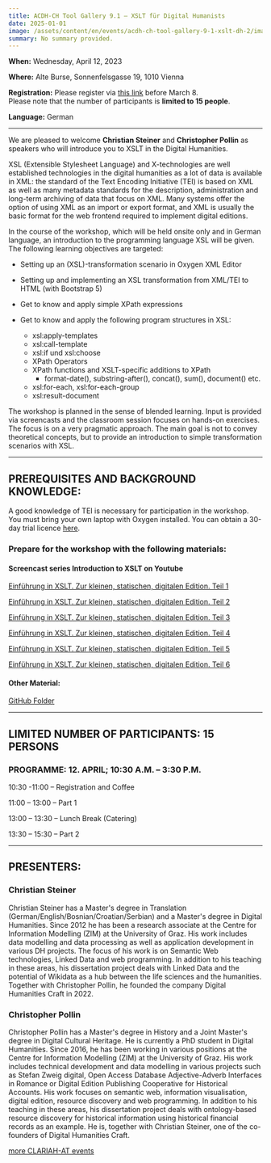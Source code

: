 ```yaml
---
title: ACDH-CH Tool Gallery 9.1 – XSLT für Digital Humanists
date: 2025-01-01
image: /assets/content/en/events/acdh-ch-tool-gallery-9-1-xslt-dh-2/image.png
summary: No summary provided.
---
```


**When:** Wednesday, April 12, 2023

**Where:** Alte Burse, Sonnenfelsgasse 19, 1010 Vienna

**Registration:** Please register via [this link](https://www.oeaw.ac.at/de/acdh/events/registration/acdh-ch-tool-gallery-91https://www.oeaw.ac.at/de/acdh/events/registration/acdh-ch-tool-gallery-91) before March 8.\
Please note that the number of participants is **limited to 15 people**.

**Language:** German

***

We are pleased to welcome **Christian Steiner** and **Christopher Pollin** as speakers who will introduce you to XSLT in the Digital Humanities.

XSL (Extensible Stylesheet Language) and X-technologies are well established technologies in the digital humanities as a lot of data is available in XML: the standard of the Text Encoding Initiative (TEI) is based on XML as well as many metadata standards for the description, administration and long-term archiving of data that focus on XML. Many systems offer the option of using XML as an import or export format, and XML is usually the basic format for the web frontend required to implement digital editions.

In the course of the workshop, which will be held onsite only and in German language, an introduction to the programming language XSL will be given. The following learning objectives are targeted:

* Setting up an (XSL)-transformation scenario in Oxygen XML Editor

* Setting up and implementing an XSL transformation from XML/TEI to HTML (with Bootstrap 5)

* Get to know and apply simple XPath expressions

* Get to know and apply the following program structures in XSL:

  * xsl:apply-templates
  * xsl:call-template
  * xsl:if und xsl:choose
  * XPath Operators
  * XPath functions and XSLT-specific additions to XPath
    * format-date(), substring-after(), concat(), sum(), document() etc.
  * xsl:for-each, xsl:for-each-group
  * xsl:result-document

The workshop is planned in the sense of blended learning. Input is provided via screencasts and the classroom session focuses on hands-on exercises. The focus is on a very pragmatic approach. The main goal is not to convey theoretical concepts, but to provide an introduction to simple transformation scenarios with XSL.

***

## PREREQUISITES AND BACKGROUND KNOWLEDGE:

A good knowledge of TEI is necessary for participation in the workshop. You must bring your own laptop with Oxygen installed. You can obtain a 30-day trial licence [here](https://www.oxygenxml.com/xml_editor/register.html?p=editor).

### Prepare for the workshop with the following materials:

#### Screencast series Introduction to XSLT on Youtube

[Einführung in XSLT. Zur kleinen, statischen, digitalen Edition. Teil 1](https://www.youtube.com/watch?v=Nejczy0ux8Q%C2%A0)

[Einführung in XSLT. Zur kleinen, statischen, digitalen Edition. Teil 2](https://www.youtube.com/watch?v=x3FkbmkA1pA\&t=3s%C2%A0)

[Einführung in XSLT. Zur kleinen, statischen, digitalen Edition. Teil 3](https://www.youtube.com/watch?v=pIASA7l1mvo\&t=2s%C2%A0)

[Einführung in XSLT. Zur kleinen, statischen, digitalen Edition. Teil 4](https://www.youtube.com/watch?v=D_RTPffFUVo%C2%A0)

[Einführung in XSLT. Zur kleinen, statischen, digitalen Edition. Teil 5](https://www.youtube.com/watch?v=NSHkmVu2Rq4)

[Einführung in XSLT. Zur kleinen, statischen, digitalen Edition. Teil 6](https://www.youtube.com/watch?v=xDFaqsv8FaM%C2%A0)

#### Other Material:

[GitHub Folder](https://github.com/chpollin/Teaching/tree/master/TTT/TTT_6_XSLT)

***

## LIMITED NUMBER OF PARTICIPANTS: 15 PERSONS

### PROGRAMME: 12. APRIL; 10:30 A.M. – 3:30 P.M.

10:30 -11:00 – Registration and Coffee

11:00 – 13:00 – Part 1

13:00 – 13:30 – Lunch Break (Catering)

13:30 – 15:30 – Part 2

***

## PRESENTERS:

### Christian Steiner

Christian Steiner has a Master's degree in Translation (German/English/Bosnian/Croatian/Serbian) and a Master's degree in Digital Humanities. Since 2012 he has been a research associate at the Centre for Information Modelling (ZIM) at the University of Graz. His work includes data modelling and data processing as well as application development in various DH projects. The focus of his work is on Semantic Web technologies, Linked Data and web programming. In addition to his teaching in these areas, his dissertation project deals with Linked Data and the potential of Wikidata as a hub between the life sciences and the humanities. Together with Christopher Pollin, he founded the company Digital Humanities Craft in 2022.

### Christopher Pollin

Christopher Pollin has a Master's degree in History and a Joint Master's degree in Digital Cultural Heritage. He is currently a PhD student in Digital Humanities. Since 2016, he has been working in various positions at the Centre for Information Modelling (ZIM) at the University of Graz. His work includes technical development and data modelling in various projects such as Stefan Zweig digital, Open Access Database Adjective-Adverb Interfaces in Romance or Digital Edition Publishing Cooperative for Historical Accounts. His work focuses on semantic web, information visualisation, digital edition, resource discovery and web programming. In addition to his teaching in these areas, his dissertation project deals with ontology-based resource discovery for historical information using historical financial records as an example. He is, together with Christian Steiner, one of the co-founders of Digital Humanities Craft.

[more CLARIAH-AT events](https://clariah.at/events/)
